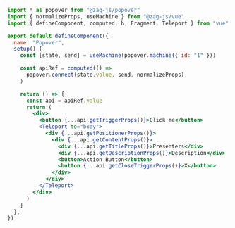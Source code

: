 ```jsx
import * as popover from "@zag-js/popover"
import { normalizeProps, useMachine } from "@zag-js/vue"
import { defineComponent, computed, h, Fragment, Teleport } from "vue"

export default defineComponent({
  name: "Popover",
  setup() {
    const [state, send] = useMachine(popover.machine({ id: "1" }))

    const apiRef = computed(() =>
      popover.connect(state.value, send, normalizeProps),
    )

    return () => {
      const api = apiRef.value
      return (
        <div>
          <button {...api.getTriggerProps()}>Click me</button>
          <Teleport to="body">
            <div {...api.getPositionerProps()}>
              <div {...api.getContentProps()}>
                <div {...api.getTitleProps()}>Presenters</div>
                <div {...api.getDescriptionProps()}>Description</div>
                <button>Action Button</button>
                <button {...api.getCloseTriggerProps()}>X</button>
              </div>
            </div>
          </Teleport>
        </div>
      )
    }
  },
})
```
